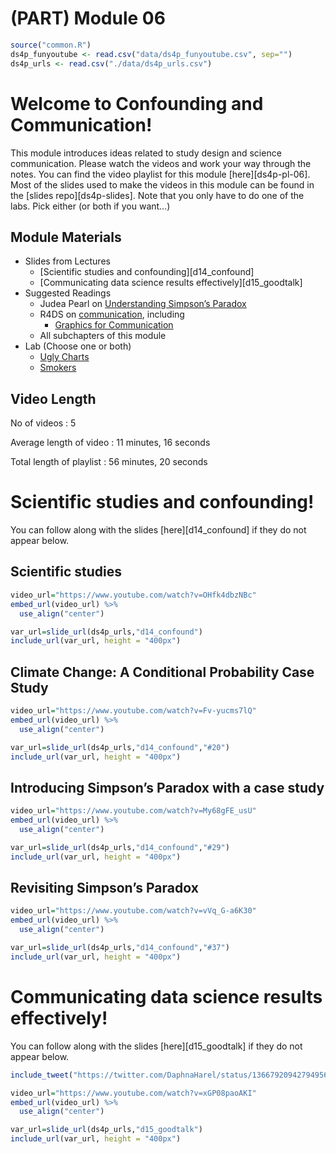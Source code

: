 # (PART) Module 06 {-}

```r
source("common.R")
ds4p_funyoutube <- read.csv("data/ds4p_funyoutube.csv", sep="")
ds4p_urls <- read.csv("./data/ds4p_urls.csv")
```

# Welcome to Confounding and Communication! {#mod06}

This module introduces ideas related to study design and science communication. Please watch the videos and work your way through the notes. You can find the video playlist for this module [here][ds4p-pl-06]. Most of the slides used to make the videos in this module can be found in the [slides repo][ds4p-slides]. Note that you only have to do one of the labs. Pick either (or both if you want...)


## Module Materials

* Slides from Lectures
  * [Scientific studies and confounding][d14_confound]
  * [Communicating data science results effectively][d15_goodtalk]
* Suggested Readings
  * Judea Pearl on [Understanding Simpson's Paradox](https://ftp.cs.ucla.edu/pub/stat_ser/r414-reprint.pdf)
  * R4DS on [communication](https://r4ds.had.co.nz/communicate-intro.html), including
      * [Graphics for Communication](https://r4ds.had.co.nz/graphics-for-communication.html)
  * All subchapters of this module
* Lab (Choose one or both)
  * [Ugly Charts](#lab06a)
  * [Smokers](#lab06b)

## Video Length

No of videos : 5

Average length of video : 11 minutes, 16 seconds

Total length of playlist : 56 minutes, 20 seconds


# Scientific studies and confounding!

You can follow along with the slides [here][d14_confound] if they do not appear below.

## Scientific studies
```r

video_url="https://www.youtube.com/watch?v=OHfk4dbzNBc"
embed_url(video_url) %>%
  use_align("center")
```



```r
var_url=slide_url(ds4p_urls,"d14_confound")
include_url(var_url, height = "400px")
```

##  Climate Change: A Conditional Probability Case Study

```r

video_url="https://www.youtube.com/watch?v=Fv-yucms7lQ"
embed_url(video_url) %>%
  use_align("center")
```


```r
var_url=slide_url(ds4p_urls,"d14_confound","#20")
include_url(var_url, height = "400px")
```

##  Introducing Simpson's Paradox with a case study
```r

video_url="https://www.youtube.com/watch?v=My68gFE_usU"
embed_url(video_url) %>%
  use_align("center")
```


```r
var_url=slide_url(ds4p_urls,"d14_confound","#29")
include_url(var_url, height = "400px")
```

## Revisiting Simpson's Paradox

```r

video_url="https://www.youtube.com/watch?v=vVq_G-a6K30"
embed_url(video_url) %>%
  use_align("center")
```

```r
var_url=slide_url(ds4p_urls,"d14_confound","#37")
include_url(var_url, height = "400px")
```


# Communicating data science results effectively!

You can follow along with the slides [here][d15_goodtalk] if they do not appear below.

```r
include_tweet("https://twitter.com/DaphnaHarel/status/1366792094279495685")
```

```r
video_url="https://www.youtube.com/watch?v=xGP08paoAKI"
embed_url(video_url) %>%
  use_align("center")
```

```r
var_url=slide_url(ds4p_urls,"d15_goodtalk")
include_url(var_url, height = "400px")
```
